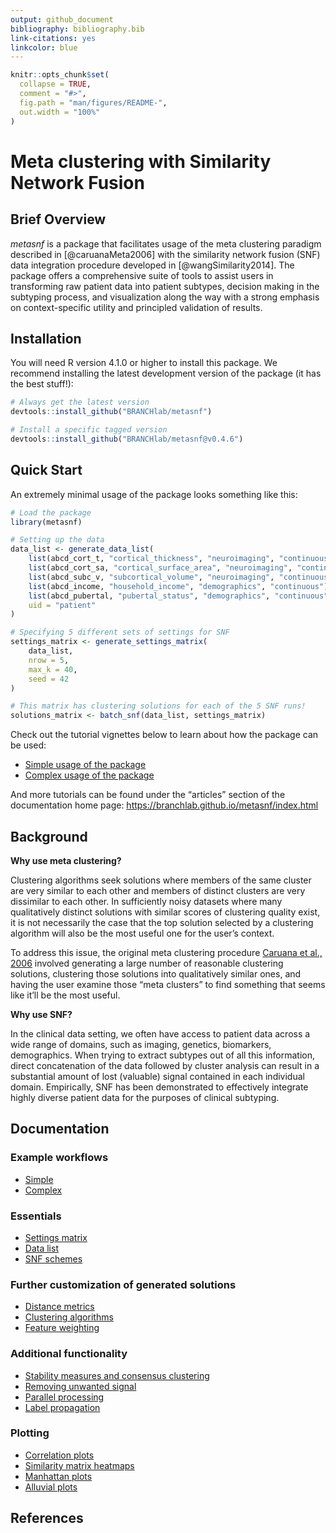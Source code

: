 ```yaml
---
output: github_document
bibliography: bibliography.bib
link-citations: yes
linkcolor: blue
---
```


<!-- README.md is generated from README.Rmd. Please edit that file -->

```r
knitr::opts_chunk$set(
  collapse = TRUE,
  comment = "#>",
  fig.path = "man/figures/README-",
  out.width = "100%"
)
```

# Meta clustering with Similarity Network Fusion

<!-- badges: start -->
<!-- badges: end -->

## Brief Overview

*metasnf* is a package that facilitates usage of the meta clustering paradigm described in [@caruanaMeta2006] with the similarity network fusion (SNF) data integration procedure developed in [@wangSimilarity2014].
The package offers a comprehensive suite of tools to assist users in transforming raw patient data into patient subtypes, decision making in the subtyping process, and visualization along the way with a strong emphasis on context-specific utility and principled validation of results.

## Installation

You will need R version 4.1.0 or higher to install this package.
We recommend installing the latest development version of the package (it has the best stuff!):

```r
# Always get the latest version
devtools::install_github("BRANCHlab/metasnf")

# Install a specific tagged version
devtools::install_github("BRANCHlab/metasnf@v0.4.6")
```

## Quick Start

An extremely minimal usage of the package looks something like this:

```r
# Load the package
library(metasnf)

# Setting up the data
data_list <- generate_data_list(
    list(abcd_cort_t, "cortical_thickness", "neuroimaging", "continuous"),
    list(abcd_cort_sa, "cortical_surface_area", "neuroimaging", "continuous"),
    list(abcd_subc_v, "subcortical_volume", "neuroimaging", "continuous"),
    list(abcd_income, "household_income", "demographics", "continuous"),
    list(abcd_pubertal, "pubertal_status", "demographics", "continuous"),
    uid = "patient"
)

# Specifying 5 different sets of settings for SNF
settings_matrix <- generate_settings_matrix(
    data_list,
    nrow = 5,
    max_k = 40,
    seed = 42
)

# This matrix has clustering solutions for each of the 5 SNF runs!
solutions_matrix <- batch_snf(data_list, settings_matrix)
```

Check out the tutorial vignettes below to learn about how the package can be used:

* [Simple usage of the package](https://branchlab.github.io/metasnf/articles/a_simple_example.html)
* [Complex usage of the package](https://branchlab.github.io/metasnf/articles/a_less_simple_example.html)

And more tutorials can be found under the "articles" section of the documentation home page: [https://branchlab.github.io/metasnf/index.html](https://branchlab.github.io/metasnf/index.html)


## Background

**Why use meta clustering?**

Clustering algorithms seek solutions where members of the same cluster are very similar to each other and members of distinct clusters are very dissimilar to each other.
In sufficiently noisy datasets where many qualitatively distinct solutions with similar scores of clustering quality exist, it is not necessarily the case that the top solution selected by a clustering algorithm will also be the most useful one for the user's context.

To address this issue, the original meta clustering procedure [Caruana et al., 2006](https://doi.org/10.1109/ICDM.2006.103) involved generating a large number of reasonable clustering solutions, clustering those solutions into qualitatively similar ones, and having the user examine those "meta clusters" to find something that seems like it'll be the most useful.

**Why use SNF?**

In the clinical data setting, we often have access to patient data across a wide range of domains, such as imaging, genetics, biomarkers, demographics.
When trying to extract subtypes out of all this information, direct concatenation of the data followed by cluster analysis can result in a substantial amount of lost (valuable) signal contained in each individual domain.
Empirically, SNF has been demonstrated to effectively integrate highly diverse patient data for the purposes of clinical subtyping.

## Documentation

### Example workflows

* [Simple](https://branchlab.github.io/metasnf/articles/a_simple_example.html)
* [Complex](https://branchlab.github.io/metasnf/articles/a_less_simple_example.html)

### Essentials

* [Settings matrix](https://branchlab.github.io/metasnf/articles/settings_matrix.html)
* [Data list](https://branchlab.github.io/metasnf/articles/data_list.html)
* [SNF schemes](https://branchlab.github.io/metasnf/articles/snf_schemes.html)

### Further customization of generated solutions

* [Distance metrics](https://branchlab.github.io/metasnf/articles/distance_metrics.html)
* [Clustering algorithms](https://branchlab.github.io/metasnf/articles/clustering_algorithms.html)
* [Feature weighting](https://branchlab.github.io/metasnf/articles/feature_weights.html)

### Additional functionality

* [Stability measures and consensus clustering](https://branchlab.github.io/metasnf/articles/stability_measures.html)
* [Removing unwanted signal](https://branchlab.github.io/metasnf/articles/confounders.html)
* [Parallel processing](https://branchlab.github.io/metasnf/articles/parallel_processing.html)
* [Label propagation](https://branchlab.github.io/metasnf/articles/label_propagation.html)

### Plotting

* [Correlation plots](https://branchlab.github.io/metasnf/articles/correlation_plots.html)
* [Similarity matrix heatmaps](https://branchlab.github.io/metasnf/articles/similarity_matrix_heatmap.html)
* [Manhattan plots](https://branchlab.github.io/metasnf/articles/manhattan_plots.html)
* [Alluvial plots](https://branchlab.github.io/metasnf/articles/alluvial_plots.html)


## References
